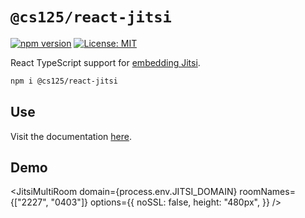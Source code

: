 
# `@cs125/react-jitsi`

[![npm version](https://badge.fury.io/js/%40cs125%2Freact-jitsi.svg)](https://badge.fury.io/js/%40cs125%2Freact-jitsi)
[![License: MIT](https://img.shields.io/badge/License-MIT-yellow.svg)](https://opensource.org/licenses/MIT)

React TypeScript support for [embedding Jitsi](https://github.com/jitsi/jitsi-meet/blob/master/doc/api.md).

```bash
npm i @cs125/react-jitsi
```

## Use

Visit the documentation [here](https://github.com/cs125-illinois/react-jitsi/).

## Demo

<JitsiMultiRoom
  domain={process.env.JITSI_DOMAIN}
  roomNames={["2227", "0403"]}
  options={{
    noSSL: false,
    height: "480px",
  }}
/>
